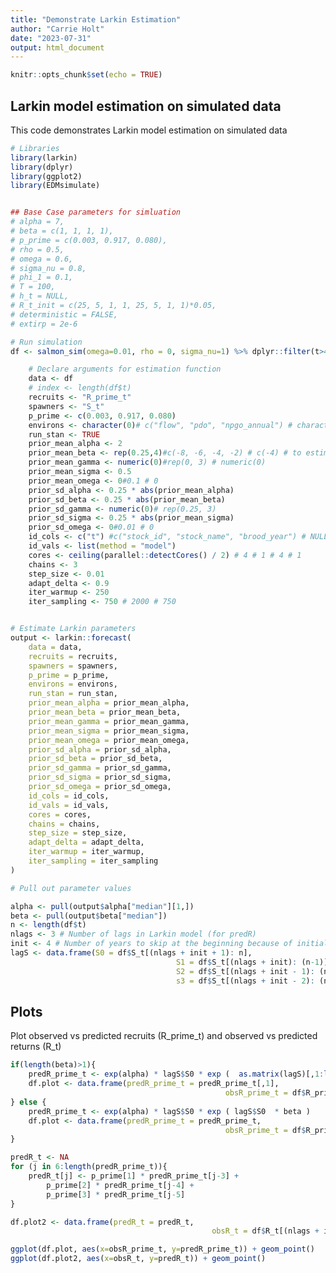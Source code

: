 ```yaml
---
title: "Demonstrate Larkin Estimation"
author: "Carrie Holt"
date: "2023-07-31"
output: html_document
---
```


```r
knitr::opts_chunk$set(echo = TRUE)
```

## Larkin model estimation on simulated data

This code demonstrates Larkin model estimation on simulated data

```r
# Libraries
library(larkin)
library(dplyr)
library(ggplot2)
library(EDMsimulate)


## Base Case parameters for simluation
# alpha = 7,
# beta = c(1, 1, 1, 1),
# p_prime = c(0.003, 0.917, 0.080),
# rho = 0.5,
# omega = 0.6,
# sigma_nu = 0.8,
# phi_1 = 0.1,
# T = 100,
# h_t = NULL,
# R_t_init = c(25, 5, 1, 1, 25, 5, 1, 1)*0.05,
# deterministic = FALSE,
# extirp = 2e-6

# Run simulation
df <- salmon_sim(omega=0.01, rho = 0, sigma_nu=1) %>% dplyr::filter(t>4)

	# Declare arguments for estimation function
	data <- df
	# index <- length(df$t)
	recruits <- "R_prime_t"
	spawners <- "S_t"
	p_prime <- c(0.003, 0.917, 0.080)
	environs <- character(0)# c("flow", "pdo", "npgo_annual") # character(0)
	run_stan <- TRUE
	prior_mean_alpha <- 2
	prior_mean_beta <- rep(0.25,4)#c(-8, -6, -4, -2) # c(-4) # to estimate Ricker, put only 1 value here
	prior_mean_gamma <- numeric(0)#rep(0, 3) # numeric(0)
	prior_mean_sigma <- 0.5
	prior_mean_omega <- 0#0.1 # 0
	prior_sd_alpha <- 0.25 * abs(prior_mean_alpha)
	prior_sd_beta <- 0.25 * abs(prior_mean_beta)
	prior_sd_gamma <- numeric(0)# rep(0.25, 3)
	prior_sd_sigma <- 0.25 * abs(prior_mean_sigma)
	prior_sd_omega <- 0#0.01 # 0
	id_cols <- c("t") #c("stock_id", "stock_name", "brood_year") # NULL
	id_vals <- list(method = "model")
	cores <- ceiling(parallel::detectCores() / 2) # 4 # 1 # 4 # 1
	chains <- 3
	step_size <- 0.01
	adapt_delta <- 0.9
	iter_warmup <- 250
	iter_sampling <- 750 # 2000 # 750


# Estimate Larkin parameters
output <- larkin::forecast(
	data = data,
	recruits = recruits,
	spawners = spawners,
	p_prime = p_prime,
	environs = environs,
	run_stan = run_stan,
	prior_mean_alpha = prior_mean_alpha,
	prior_mean_beta = prior_mean_beta,
	prior_mean_gamma = prior_mean_gamma,
	prior_mean_sigma = prior_mean_sigma,
	prior_mean_omega = prior_mean_omega,
	prior_sd_alpha = prior_sd_alpha,
	prior_sd_beta = prior_sd_beta,
	prior_sd_gamma = prior_sd_gamma,
	prior_sd_sigma = prior_sd_sigma,
	prior_sd_omega = prior_sd_omega,
	id_cols = id_cols,
	id_vals = id_vals,
	cores = cores,
	chains = chains,
	step_size = step_size,
	adapt_delta = adapt_delta,
	iter_warmup = iter_warmup,
	iter_sampling = iter_sampling
)

# Pull out parameter values

alpha <- pull(output$alpha["median"][1,])
beta <- pull(output$beta["median"])
n <- length(df$t)
nlags <- 3 # Number of lags in Larkin model (for predR)
init <- 4 # Number of years to skip at the beginning because of initialization
lagS <- data.frame(S0 = df$S_t[(nlags + init + 1): n],
									 S1 = df$S_t[(nlags + init): (n-1)],
									 S2 = df$S_t[(nlags + init - 1): (n-2)],
									 s3 = df$S_t[(nlags + init - 2): (n-3)])


```

## Plots

Plot observed vs predicted recruits (R_prime_t) and observed vs predicted returns (R_t)

```r


if(length(beta)>1){
	predR_prime_t <- exp(alpha) * lagS$S0 * exp (  as.matrix(lagS)[,1:length(beta)]  %*% beta )
	df.plot <- data.frame(predR_prime_t = predR_prime_t[,1], 
												obsR_prime_t = df$R_prime_t[(nlags + init + 1):n])
} else {
	predR_prime_t <- exp(alpha) * lagS$S0 * exp ( lagS$S0  * beta )
	df.plot <- data.frame(predR_prime_t = predR_prime_t, 
												obsR_prime_t = df$R_prime_t[(nlags + init + 1):n])
}

predR_t <- NA
for (j in 6:length(predR_prime_t)){
	predR_t[j] <- p_prime[1] * predR_prime_t[j-3] + 
		p_prime[2] * predR_prime_t[j-4] +
		p_prime[3] * predR_prime_t[j-5]  
}

df.plot2 <- data.frame(predR_t = predR_t, 
											 obsR_t = df$R_t[(nlags + init + 1):n])

ggplot(df.plot, aes(x=obsR_prime_t, y=predR_prime_t)) + geom_point()
ggplot(df.plot2, aes(x=obsR_t, y=predR_t)) + geom_point()



```

